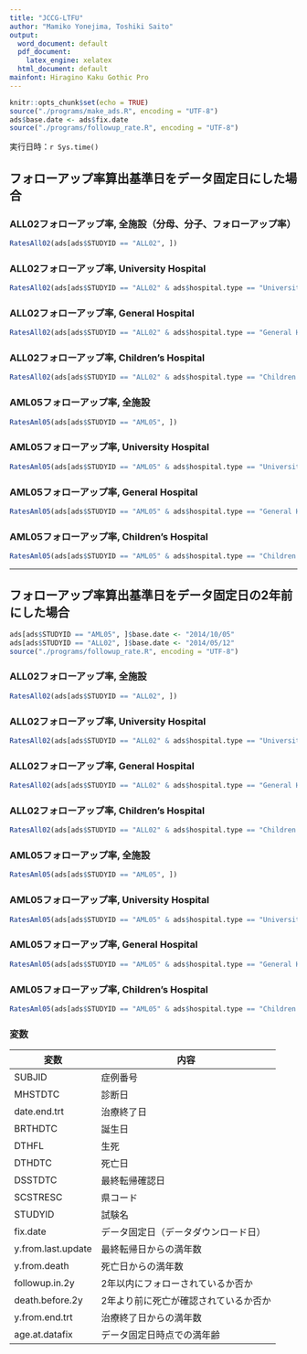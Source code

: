 ```yaml
---
title: "JCCG-LTFU"
author: "Mamiko Yonejima, Toshiki Saito"
output:
  word_document: default
  pdf_document:
    latex_engine: xelatex
  html_document: default
mainfont: Hiragino Kaku Gothic Pro
---
```


```r
knitr::opts_chunk$set(echo = TRUE)
source("./programs/make_ads.R", encoding = "UTF-8")
ads$base.date <- ads$fix.date
source("./programs/followup_rate.R", encoding = "UTF-8")
```

実行日時：`r Sys.time()`

## フォローアップ率算出基準日をデータ固定日にした場合

### ALL02フォローアップ率, 全施設（分母、分子、フォローアップ率）
```r
RatesAll02(ads[ads$STUDYID == "ALL02", ])
```
### ALL02フォローアップ率, University Hospital
```r
RatesAll02(ads[ads$STUDYID == "ALL02" & ads$hospital.type == "University Hospital", ])
```
### ALL02フォローアップ率, General Hospital
```r
RatesAll02(ads[ads$STUDYID == "ALL02" & ads$hospital.type == "General Hospital", ])
```
### ALL02フォローアップ率, Children's Hospital
```r
RatesAll02(ads[ads$STUDYID == "ALL02" & ads$hospital.type == "Children's Hospital", ])
```

### AML05フォローアップ率, 全施設
```r
RatesAml05(ads[ads$STUDYID == "AML05", ])
```
### AML05フォローアップ率, University Hospital
```r
RatesAml05(ads[ads$STUDYID == "AML05" & ads$hospital.type == "University Hospital", ])
```
### AML05フォローアップ率, General Hospital
```r
RatesAml05(ads[ads$STUDYID == "AML05" & ads$hospital.type == "General Hospital", ])
```
### AML05フォローアップ率, Children's Hospital
```r
RatesAml05(ads[ads$STUDYID == "AML05" & ads$hospital.type == "Children's Hospital", ])
```
---
## フォローアップ率算出基準日をデータ固定日の2年前にした場合
```r
ads[ads$STUDYID == "AML05", ]$base.date <- "2014/10/05"
ads[ads$STUDYID == "ALL02", ]$base.date <- "2014/05/12"
source("./programs/followup_rate.R", encoding = "UTF-8")
```
### ALL02フォローアップ率, 全施設
```r
RatesAll02(ads[ads$STUDYID == "ALL02", ])
```
### ALL02フォローアップ率, University Hospital
```r
RatesAll02(ads[ads$STUDYID == "ALL02" & ads$hospital.type == "University Hospital", ])
```
### ALL02フォローアップ率, General Hospital
```r
RatesAll02(ads[ads$STUDYID == "ALL02" & ads$hospital.type == "General Hospital", ])
```
### ALL02フォローアップ率, Children's Hospital
```r
RatesAll02(ads[ads$STUDYID == "ALL02" & ads$hospital.type == "Children's Hospital", ])
```

### AML05フォローアップ率, 全施設
```r
RatesAml05(ads[ads$STUDYID == "AML05", ])
```
### AML05フォローアップ率, University Hospital
```r
RatesAml05(ads[ads$STUDYID == "AML05" & ads$hospital.type == "University Hospital", ])
```
### AML05フォローアップ率, General Hospital
```r
RatesAml05(ads[ads$STUDYID == "AML05" & ads$hospital.type == "General Hospital", ])
```
### AML05フォローアップ率, Children's Hospital
```r
RatesAml05(ads[ads$STUDYID == "AML05" & ads$hospital.type == "Children's Hospital", ])
```
### 変数
|変数|内容|
|----|----|
|SUBJID|症例番号|
|MHSTDTC|診断日|
|date.end.trt|治療終了日|
|BRTHDTC|誕生日|
|DTHFL|生死|
|DTHDTC|死亡日|
|DSSTDTC|最終転帰確認日|
|SCSTRESC|県コード|
|STUDYID|試験名|
|fix.date|データ固定日（データダウンロード日）|
|y.from.last.update|最終転帰日からの満年数|
|y.from.death|死亡日からの満年数|
|followup.in.2y|2年以内にフォローされているか否か|
|death.before.2y|2年より前に死亡が確認されているか否か|
|y.from.end.trt|治療終了日からの満年数|
|age.at.datafix|データ固定日時点での満年齢|
